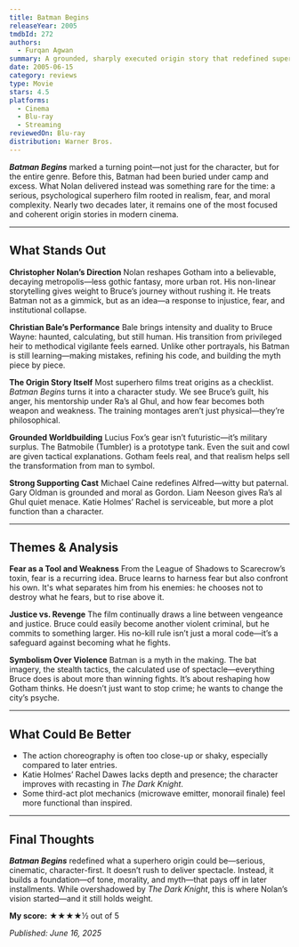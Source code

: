 ```yaml
---
title: Batman Begins
releaseYear: 2005
tmdbId: 272
authors:
  - Furqan Agwan
summary: A grounded, sharply executed origin story that redefined superhero films. Nolan’s direction and Bale’s performance elevate Batman Begins into a thoughtful, character-driven reboot that still holds up.
date: 2005-06-15
category: reviews
type: Movie
stars: 4.5
platforms:
  - Cinema
  - Blu-ray
  - Streaming
reviewedOn: Blu-ray
distribution: Warner Bros.
---
```


_**Batman Begins**_ marked a turning point—not just for the character, but for the entire genre. Before this, Batman had been buried under camp and excess. What Nolan delivered instead was something rare for the time: a serious, psychological superhero film rooted in realism, fear, and moral complexity. Nearly two decades later, it remains one of the most focused and coherent origin stories in modern cinema.

---

## What Stands Out

**Christopher Nolan’s Direction**
Nolan reshapes Gotham into a believable, decaying metropolis—less gothic fantasy, more urban rot. His non-linear storytelling gives weight to Bruce’s journey without rushing it. He treats Batman not as a gimmick, but as an idea—a response to injustice, fear, and institutional collapse.

**Christian Bale’s Performance**
Bale brings intensity and duality to Bruce Wayne: haunted, calculating, but still human. His transition from privileged heir to methodical vigilante feels earned. Unlike other portrayals, his Batman is still learning—making mistakes, refining his code, and building the myth piece by piece.

**The Origin Story Itself**
Most superhero films treat origins as a checklist. _Batman Begins_ turns it into a character study. We see Bruce’s guilt, his anger, his mentorship under Ra’s al Ghul, and how fear becomes both weapon and weakness. The training montages aren’t just physical—they’re philosophical.

**Grounded Worldbuilding**
Lucius Fox’s gear isn’t futuristic—it’s military surplus. The Batmobile (Tumbler) is a prototype tank. Even the suit and cowl are given tactical explanations. Gotham feels real, and that realism helps sell the transformation from man to symbol.

**Strong Supporting Cast**
Michael Caine redefines Alfred—witty but paternal. Gary Oldman is grounded and moral as Gordon. Liam Neeson gives Ra’s al Ghul quiet menace. Katie Holmes’ Rachel is serviceable, but more a plot function than a character.

---

## Themes & Analysis

**Fear as a Tool and Weakness**
From the League of Shadows to Scarecrow’s toxin, fear is a recurring idea. Bruce learns to harness fear but also confront his own. It's what separates him from his enemies: he chooses not to destroy what he fears, but to rise above it.

**Justice vs. Revenge**
The film continually draws a line between vengeance and justice. Bruce could easily become another violent criminal, but he commits to something larger. His no-kill rule isn’t just a moral code—it’s a safeguard against becoming what he fights.

**Symbolism Over Violence**
Batman is a myth in the making. The bat imagery, the stealth tactics, the calculated use of spectacle—everything Bruce does is about more than winning fights. It’s about reshaping how Gotham thinks. He doesn’t just want to stop crime; he wants to change the city’s psyche.

---

## What Could Be Better

- The action choreography is often too close-up or shaky, especially compared to later entries.
- Katie Holmes’ Rachel Dawes lacks depth and presence; the character improves with recasting in *The Dark Knight*.
- Some third-act plot mechanics (microwave emitter, monorail finale) feel more functional than inspired.

---

## Final Thoughts

_**Batman Begins**_ redefined what a superhero origin could be—serious, cinematic, character-first. It doesn’t rush to deliver spectacle. Instead, it builds a foundation—of tone, morality, and myth—that pays off in later installments. While overshadowed by *The Dark Knight*, this is where Nolan’s vision started—and it still holds weight.

**My score:** ★★★★½ out of 5

_Published: June 16, 2025_
